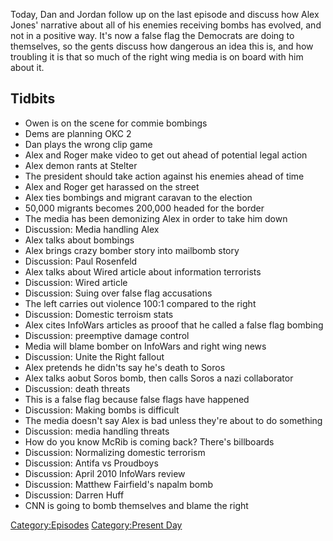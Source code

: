 {{Episode
    | title           = October 24, 2018
    | caption         = [https://knowledgefight.libsyn.com/knowledge-fight-october-24-2018 Listen to this episode on Libsyn]
    | episodeNumber   = 221
    | length          = 01:48:40
    | airDate         = October 26, 2018
    | coverageDate    = October 24, 2018
    | episodeType     = [[:Category:Present Day|Present Day]]
    | appearance      = [[Owen Shroyer]], [[Roger Stone]], [[Paul Rosenfeld]], [[George Soros]], [[Brian Stelter]], [[Matthew Fairfield]], [[Darren Huff]]
    | previousEpisode = [[220: October 23, 2018]]
    | nextEpisode     = [[222: March 15-19, 2009]]
}}

{{Stub}}

Today, Dan and Jordan follow up on the last episode and discuss how Alex Jones' narrative about all of his enemies receiving bombs has evolved, and not in a positive way. It's now a false flag the Democrats are doing to themselves, so the gents discuss how dangerous an idea this is, and how troubling it is that so much of the right wing media is on board with him about it.

==Tidbits==

*Owen is on the scene for commie bombings
*Dems are planning OKC 2
*Dan plays the wrong clip game
*Alex and Roger make video to get out ahead of potential legal action
*Alex demon rants at Stelter
*The president should take action against his enemies ahead of time
*Alex and Roger get harassed on the street
*Alex ties bombings and migrant caravan to the election
*50,000 migrants becomes 200,000 headed for the border
*The media has been demonizing Alex in order to take him down
*Discussion: Media handling Alex
*Alex talks about bombings
*Alex brings crazy bomber story into mailbomb story
*Discussion: Paul Rosenfeld
*Alex talks about Wired article about information terrorists
*Discussion: Wired article
*Discussion: Suing over false flag accusations
*The left carries out violence 100:1 compared to the right
*Discussion: Domestic terroism stats
*Alex cites InfoWars articles as prooof that he called a false flag bombing
*Discussion: preemptive damage control
*Media will blame bomber on InfoWars and right wing news
*Discussion: Unite the Right fallout
*Alex pretends he didn'ts say he's death to Soros
*Alex talks aobut Soros bomb, then calls Soros a nazi collaborator
*Discussion: death threats
*This is a false flag because false flags have happened
*Discussion: Making bombs is difficult
*The media doesn't say Alex is bad unless they're about to do something
*Discussion: media handling threats
*How do you know McRib is coming back? There's billboards
*Discussion: Normalizing domestic terrorism
*Discussion: Antifa vs Proudboys
*Discussion: April 2010 InfoWars review
*Discussion: Matthew Fairfield's napalm bomb
*Discussion: Darren Huff
*CNN is going to bomb themselves and blame the right

[[Category:Episodes]]
[[Category:Present Day]]
